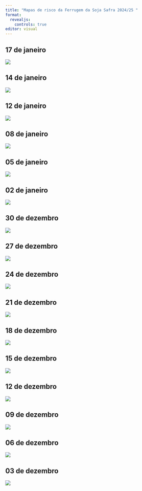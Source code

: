 ```yaml
---
title: "Mapas de risco da Ferrugem da Soja Safra 2024/25 "
format: 
  revealjs:
    controls: true
editor: visual
---
```


## 17 de janeiro

![](figs/maps/RS-17-01-2025.png)

## 14 de janeiro

![](figs/maps/RS-14-01-2025.png)

## 12 de janeiro

![](figs/maps/RS-11-01-2025.png)

## 08 de janeiro

![](figs/maps/RS-08-01-2025.png)

## 05 de janeiro

![](figs/maps/RS-05-01-2025.png)

## 02 de janeiro

![](figs/maps/RS-02-01-2025.png)

## 30 de dezembro

![](figs/maps/RS-30-12-2024.png)

## 27 de dezembro

![](figs/maps/RS-27-12-2024.png)

## 24 de dezembro

![](figs/maps/RS-24-12-2024.png)

## 21 de dezembro

![](figs/maps/RS-21-12-2024.png)

## 18 de dezembro

![](figs/maps/RS-18-12-2024.png)

## 15 de dezembro

![](figs/maps/RS-15-12-2024.png)

## 12 de dezembro

![](figs/maps/RS-12-12-2024.png)

## 09 de dezembro

![](figs/maps/RS-09-12-2024.png)

## 06 de dezembro

![](figs/maps/RS-06-12-2024.png)

## 03 de dezembro

![](figs/maps/RS-03-12-2024.png)
